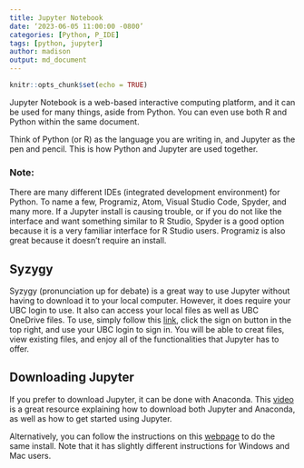 ```yaml
---
title: Jupyter Notebook
date: ‘2023-06-05 11:00:00 -0800’
categories: [Python, P_IDE]
tags: [python, jupyter]
author: madison
output: md_document
---
```



```r
knitr::opts_chunk$set(echo = TRUE)
```

Jupyter Notebook is a web-based interactive computing platform, and it can be used for many things, aside from Python. You can even use both R and Python within the same document.

Think of Python (or R) as the language you are writing in, and Jupyter as the pen and pencil. This is how Python and Jupyter are used together.

### Note:

There are many different IDEs (integrated development environment) for Python. To name a few, Programiz, Atom, Visual Studio Code, Spyder, and many more. If a Jupyter install is causing trouble, or if you do not like the interface and want something similar to R Studio, Spyder is a good option because it is a very familiar interface for R Studio users. Programiz is also great because it doesn't require an install.

## Syzygy

Syzygy (pronunciation up for debate) is a great way to use Jupyter without having to download it to your local computer. However, it does require your UBC login to use. It also can access your local files as well as UBC OneDrive files. To use, simply follow this [link](https://ubc.syzygy.ca/), click the sign on button in the top right, and use your UBC login to sign in. You will be able to creat files, view existing files, and enjoy all of the functionalities that Jupyter has to offer.

## Downloading Jupyter

If you prefer to download Jupyter, it can be done with Anaconda. This [video](https://www.youtube.com/watch?v=WUeBzT43JyY) is a great resource explaining how to download both Jupyter and Anaconda, as well as how to get started using Jupyter.

Alternatively, you can follow the instructions on this [webpage](https://www.codecademy.com/article/setting-up-jupyter-notebook) to do the same install. Note that it has slightly different instructions for Windows and Mac users.